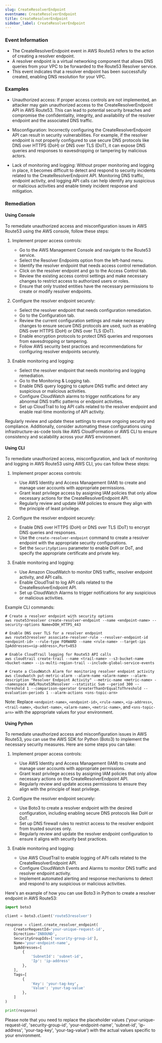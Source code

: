 ```yaml
--- 
slug: CreateResolverEndpoint
eventname: CreateResolverEndpoint
title: CreateResolverEndpoint
sidebar_label: CreateResolverEndpoint
---
```

                       
### Event Information

- The CreateResolverEndpoint event in AWS Route53 refers to the action of creating a resolver endpoint. 
- A resolver endpoint is a virtual networking component that allows DNS queries from your VPC to be forwarded to the Route53 Resolver service. 
- This event indicates that a resolver endpoint has been successfully created, enabling DNS resolution for your VPC.


### Examples

- Unauthorized access: If proper access controls are not implemented, an attacker may gain unauthorized access to the CreateResolverEndpoint API in AWS Route53. This can lead to potential security breaches and compromise the confidentiality, integrity, and availability of the resolver endpoint and the associated DNS traffic.

- Misconfiguration: Incorrectly configuring the CreateResolverEndpoint API can result in security vulnerabilities. For example, if the resolver endpoint is not properly configured to use secure DNS protocols like DNS over HTTPS (DoH) or DNS over TLS (DoT), it can expose DNS queries and responses to eavesdropping or tampering by malicious actors.

- Lack of monitoring and logging: Without proper monitoring and logging in place, it becomes difficult to detect and respond to security incidents related to the CreateResolverEndpoint API. Monitoring DNS traffic, endpoint activity, and logging API calls can help identify any suspicious or malicious activities and enable timely incident response and mitigation.

### Remediation

#### Using Console

To remediate unauthorized access and misconfiguration issues in AWS Route53 using the AWS console, follow these steps:

1. Implement proper access controls:
   - Go to the AWS Management Console and navigate to the Route53 service.
   - Select the Resolver Endpoints option from the left-hand menu.
   - Identify the resolver endpoint that needs access control remediation.
   - Click on the resolver endpoint and go to the Access Control tab.
   - Review the existing access control settings and make necessary changes to restrict access to authorized users or roles.
   - Ensure that only trusted entities have the necessary permissions to create or modify resolver endpoints.

2. Configure the resolver endpoint securely:
   - Select the resolver endpoint that needs configuration remediation.
   - Go to the Configuration tab.
   - Review the current configuration settings and make necessary changes to ensure secure DNS protocols are used, such as enabling DNS over HTTPS (DoH) or DNS over TLS (DoT).
   - Enable encryption protocols to protect DNS queries and responses from eavesdropping or tampering.
   - Follow AWS security best practices and recommendations for configuring resolver endpoints securely.

3. Enable monitoring and logging:
   - Select the resolver endpoint that needs monitoring and logging remediation.
   - Go to the Monitoring & Logging tab.
   - Enable DNS query logging to capture DNS traffic and detect any suspicious or malicious activities.
   - Configure CloudWatch alarms to trigger notifications for any abnormal DNS traffic patterns or endpoint activities.
   - Set up CloudTrail to log API calls related to the resolver endpoint and enable real-time monitoring of API activity.

Regularly review and update these settings to ensure ongoing security and compliance. Additionally, consider automating these configurations using infrastructure-as-code tools like AWS CloudFormation or AWS CLI to ensure consistency and scalability across your AWS environment.

#### Using CLI

To remediate unauthorized access, misconfiguration, and lack of monitoring and logging in AWS Route53 using AWS CLI, you can follow these steps:

1. Implement proper access controls:
   - Use AWS Identity and Access Management (IAM) to create and manage user accounts with appropriate permissions.
   - Grant least privilege access by assigning IAM policies that only allow necessary actions for the CreateResolverEndpoint API.
   - Regularly review and update IAM policies to ensure they align with the principle of least privilege.

2. Configure the resolver endpoint securely:
   - Enable DNS over HTTPS (DoH) or DNS over TLS (DoT) to encrypt DNS queries and responses.
   - Use the `create-resolver-endpoint` command to create a resolver endpoint with the appropriate security configurations.
   - Set the `SecurityOptions` parameter to enable DoH or DoT, and specify the appropriate certificate and private key.

3. Enable monitoring and logging:
   - Use Amazon CloudWatch to monitor DNS traffic, resolver endpoint activity, and API calls.
   - Enable CloudTrail to log API calls related to the CreateResolverEndpoint API.
   - Set up CloudWatch Alarms to trigger notifications for any suspicious or malicious activities.

Example CLI commands:
```
# Create a resolver endpoint with security options
aws route53resolver create-resolver-endpoint --name <endpoint-name> --security-options Name=DOH_HTTPS_443

# Enable DNS over TLS for a resolver endpoint
aws route53resolver associate-resolver-rule --resolver-endpoint-id <endpoint-id> --rule-type FORWARD --name <rule-name> --target-ips IpAddresses=<ip-address>,Port=853

# Enable CloudTrail logging for Route53 API calls
aws cloudtrail create-trail --name <trail-name> --s3-bucket-name <bucket-name> --is-multi-region-trail --include-global-service-events

# Create a CloudWatch Alarm for monitoring resolver endpoint activity
aws cloudwatch put-metric-alarm --alarm-name <alarm-name> --alarm-description "Resolver Endpoint Activity" --metric-name <metric-name> --namespace AWS/Route53Resolver --statistic Sum --period 300 --threshold 1 --comparison-operator GreaterThanOrEqualToThreshold --evaluation-periods 1 --alarm-actions <sns-topic-arn>
```

Note: Replace `<endpoint-name>`, `<endpoint-id>`, `<rule-name>`, `<ip-address>`, `<trail-name>`, `<bucket-name>`, `<alarm-name>`, `<metric-name>`, and `<sns-topic-arn>` with the appropriate values for your environment.

#### Using Python

To remediate unauthorized access and misconfiguration issues in AWS Route53, you can use the AWS SDK for Python (Boto3) to implement the necessary security measures. Here are some steps you can take:

1. Implement proper access controls:
   - Use AWS Identity and Access Management (IAM) to create and manage user accounts with appropriate permissions.
   - Grant least privilege access by assigning IAM policies that only allow necessary actions on the CreateResolverEndpoint API.
   - Regularly review and update access permissions to ensure they align with the principle of least privilege.

2. Configure the resolver endpoint securely:
   - Use Boto3 to create a resolver endpoint with the desired configuration, including enabling secure DNS protocols like DoH or DoT.
   - Set up DNS firewall rules to restrict access to the resolver endpoint from trusted sources only.
   - Regularly review and update the resolver endpoint configuration to ensure it aligns with security best practices.

3. Enable monitoring and logging:
   - Use AWS CloudTrail to enable logging of API calls related to the CreateResolverEndpoint API.
   - Configure CloudWatch Events and Alarms to monitor DNS traffic and resolver endpoint activity.
   - Implement automated alerting and response mechanisms to detect and respond to any suspicious or malicious activities.

Here's an example of how you can use Boto3 in Python to create a resolver endpoint in AWS Route53:

```python
import boto3

client = boto3.client('route53resolver')

response = client.create_resolver_endpoint(
    CreatorRequestId='your-unique-request-id',
    Direction='INBOUND',
    SecurityGroupIds=['security-group-id'],
    Name='your-endpoint-name',
    IpAddresses=[
        {
            'SubnetId': 'subnet-id',
            'Ip': 'ip-address'
        },
    ],
    Tags=[
        {
            'Key': 'your-tag-key',
            'Value': 'your-tag-value'
        },
    ]
)

print(response)
```

Please note that you need to replace the placeholder values ('your-unique-request-id', 'security-group-id', 'your-endpoint-name', 'subnet-id', 'ip-address', 'your-tag-key', 'your-tag-value') with the actual values specific to your environment.


 